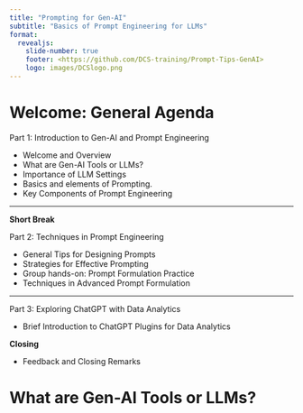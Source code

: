 ```yaml
---
title: "Prompting for Gen-AI"
subtitle: "Basics of Prompt Engineering for LLMs"
format: 
  revealjs:
    slide-number: true
    footer: <https://github.com/DCS-training/Prompt-Tips-GenAI>
    logo: images/DCSlogo.png
---
```


# Welcome: General Agenda

Part 1: Introduction to Gen-AI and Prompt Engineering

-   Welcome and Overview
-   What are Gen-AI Tools or LLMs?
-   Importance of LLM Settings
-   Basics and elements of Prompting.
-   Key Components of Prompt Engineering

---

**Short Break**

Part 2: Techniques in Prompt Engineering

- General Tips for Designing Prompts
- Strategies for Effective Prompting
- Group hands-on: Prompt Formulation Practice
- Techniques in Advanced Prompt Formulation

---

Part 3: Exploring ChatGPT with Data Analytics

- Brief Introduction to ChatGPT Plugins for Data Analytics

**Closing**

- Feedback and Closing Remarks

# What are Gen-AI Tools or LLMs?


